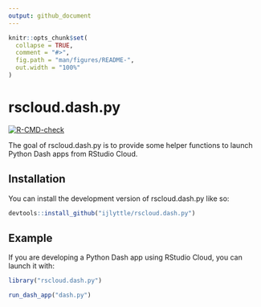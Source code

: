 ```yaml
---
output: github_document
---
```


<!-- README.md is generated from README.Rmd. Please edit that file -->

```r
knitr::opts_chunk$set(
  collapse = TRUE,
  comment = "#>",
  fig.path = "man/figures/README-",
  out.width = "100%"
)
```

# rscloud.dash.py

<!-- badges: start -->
[![R-CMD-check](https://github.com/ijlyttle/rscloud.dash.py/workflows/R-CMD-check/badge.svg)](https://github.com/ijlyttle/rscloud.dash.py/actions)
<!-- badges: end -->

The goal of rscloud.dash.py is to provide some helper functions to launch Python Dash apps from RStudio Cloud.

## Installation

You can install the development version of rscloud.dash.py like so:

``` r
devtools::install_github("ijlyttle/rscloud.dash.py")
```

## Example

If you are developing a Python Dash app using RStudio Cloud, you can launch it with:

```r
library("rscloud.dash.py")

run_dash_app("dash.py")
```

